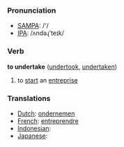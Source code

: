 === Pronunciation ===
*[[w:SAMPA|SAMPA]]: /'/
*[[w:IPA|IPA]]: /ʌndəɻ'teɪk/

=== Verb ===

'''to undertake''' ([[undertook]], [[undertaken]])

# to [[start]] an [[entreprise]]

=== Translations ===
*[[Dutch]]: [[ondernemen]]
*[[French]]: [[entreprendre]]
*[[Indonesian]]: [[]]
*[[Japanese]]: [[]]